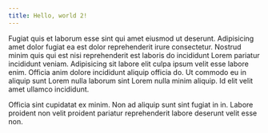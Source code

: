 ```yaml
---
title: Hello, world 2!
---
```


Fugiat quis et laborum esse sint qui amet eiusmod ut deserunt. Adipisicing amet dolor fugiat ea est dolor reprehenderit irure consectetur. Nostrud minim quis qui est nisi reprehenderit est laboris do incididunt Lorem pariatur incididunt veniam. Adipisicing sit labore elit culpa ipsum velit esse labore enim. Officia anim dolore incididunt aliquip officia do. Ut commodo eu in aliquip sunt Lorem nulla laborum sint Lorem nulla minim aliquip. Id elit velit amet ullamco incididunt.

Officia sint cupidatat ex minim. Non ad aliquip sunt sint fugiat in in. Labore proident non velit proident pariatur reprehenderit labore deserunt velit esse non.
